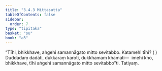 ```yaml
---
title: "3.4.3 Mittasutta"
tableOfContents: false
sidebar:
  order: 7
type: "tipitaka"
basket: "su"
book: "a3"
---
```



<DynamicBreadcrumb />

<Division number="136" book="a3">

<Paragraph number="1022" book="a3">
“Tīhi, bhikkhave, aṅgehi samannāgato mitto sevitabbo. Katamehi tīhi? ( ) Duddadaṃ dadāti, dukkaraṃ karoti, dukkhamaṃ khamati—  imehi kho, bhikkhave, tīhi aṅgehi samannāgato mitto sevitabbo”ti.

</Paragraph>
</Division>

<Paragraph number="1023" type="center" book="a3">
Tatiyaṃ.
</Paragraph>